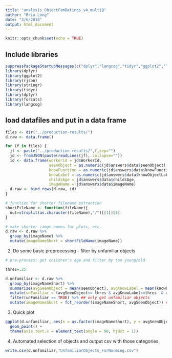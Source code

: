 ```yaml
---
title: "analysis_ObjectFamRatings_v4_multiQ"
author: "Bria Long"
date: "3/6/2018"
output: html_document
---
```


```r
knitr::opts_chunk$set(echo = TRUE)
```

## Include libraries

```r
suppressPackageStartupMessages(c("dplyr","langcog","tidyr","ggplot2","lme4"))
library(dplyr)
library(ggplot2)
library(rjson)
library(stringr)
library(tidyr)
library(dplyr)
library(forcats)
library(langcog)

```

## load datafiles and put in a data frame
```r
files <- dir("../production-results/")
d.raw <- data.frame()

for (f in files) {
  jf <- paste("../production-results/",f,sep="")
  jd <- fromJSON(paste(readLines(jf), collapse=""))
  id <- data.frame(workerid = jd$WorkerId, 
                   seenObject = as.numeric(jd$answers$data$seenObject)[1:85],
                   knowFunction = as.numeric(jd$answers$data$knowFunction)[1:85],
                   knowLabel = as.numeric(jd$answers$data$knowObjectLabel)[1:85],
                   childsAge = jd$answers$data$childsAge,
                   imageName = jd$answers$data$imageName)
  d.raw <- bind_rows(d.raw, id)
}

# function for shorter filename extraction
shortFileName <- function(fileName){
  out=strsplit(as.character(fileName),"/")[[1]][8]
}

# make shorter iamge names for plots, etc.
d.raw <- d.raw %>%
  group_by(imageName) %>%
  mutate(imageNameShort = shortFileName(imageName))
```

2. Do some basic preprocessing - filter by unfamiliar objects
```r
# pre-process: get children's age and filter by too young/old

thres=.25

d.unfamiliar <- d.raw %>%
  group_by(imageNameShort) %>%
  summarize(avgSeenObject = mean(seenObject), avgKnowLabel = mean(knowLabel), avgKnowFunction =     mean(knowFunction)) %>%
  mutate(unFamiliar = (avgSeenObject<= thres & avgKnowLabel<=thres  & avgKnowFunction<=thres)) %>%
  filter(unFamiliar == TRUE) %>% ## only get unfamiliar objects
  mutate(imageNameShort = fct_reorder(imageNameShort, avgSeenObject)) ## reorders varibles accordinf to #avgSeenObject for plotting

```

3. Quick plot
```r
ggplot(d.unfamiliar, aes(x = as.factor(imageNameShort), y = avgSeenObject)) + 
  geom_point() +
  theme(axis.text.x = element_text(angle = 90, hjust = 1))

```

4. Automated selection of objects and output csv with those categories
```r
write.csv(d.unfamiliar,"UnfamiliarObjects_ForNorming.csv")
```


